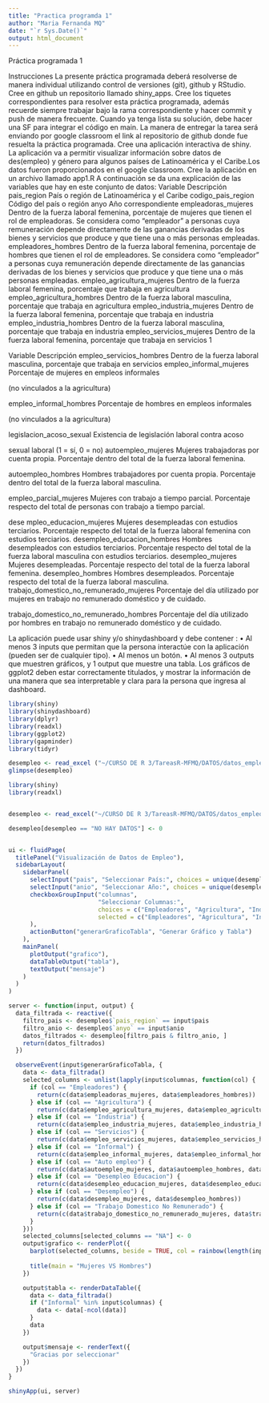 ```yaml
---
title: "Practica programda 1"
author: "Maria Fernanda MQ"
date: "`r Sys.Date()`"
output: html_document
---
```


Práctica programada 1

Instrucciones
La presente práctica programada deberá resolverse de manera individual utilizando control de versiones (git),
github y RStudio.
Cree en github un repositorio llamado shiny_apps. Cree los tiquetes correspondientes para resolver esta
práctica programada, además recuerde siempre trabajar bajo la rama correspondiente y hacer commit y
push de manera frecuente. Cuando ya tenga lista su solución, debe hacer una SF para integrar el código en
main.
La manera de entregar la tarea será enviando por google classroom el link al repositorio de github donde fue
resuelta la práctica programada.
Cree una aplicación interactiva de shiny. La aplicación va a permitir visualizar información sobre datos de
des(empleo) y género para algunos países de Latinoamérica y el Caribe.Los datos fueron proporcionados en
el google classroom. Cree la aplicación en un archivo llamado app1.R
A continuación se da una explicación de las variables que hay en este conjunto de datos:
Variable Descripción
pais_region País o región de Latinoamérica y el Caribe
codigo_pais_region Código del país o región
anyo Año correspondiente
empleadoras_mujeres Dentro de la fuerza laboral femenina,
porcentaje de mujeres que tienen el rol de
empleadoras. Se considera como “empleador”
a personas cuya remuneración depende
directamente de las ganancias derivadas de los
bienes y servicios que produce y que tiene una
o más personas empleadas.
empleadores_hombres Dentro de la fuerza laboral femenina,
porcentaje de hombres que tienen el rol de
empleadores. Se considera como “empleador”
a personas cuya remuneración depende
directamente de las ganancias derivadas de los
bienes y servicios que produce y que tiene una
o más personas empleadas.
empleo_agricultura_mujeres Dentro de la fuerza laboral femenina,
porcentaje que trabaja en agricultura
empleo_agricultura_hombres Dentro de la fuerza laboral masculina,
porcentaje que trabaja en agricultura
empleo_industria_mujeres Dentro de la fuerza laboral femenina,
porcentaje que trabaja en industria
empleo_industria_hombres Dentro de la fuerza laboral masculina,
porcentaje que trabaja en industria
empleo_servicios_mujeres Dentro de la fuerza laboral femenina,
porcentaje que trabaja en servicios
1

Variable Descripción
empleo_servicios_hombres Dentro de la fuerza laboral masculina,
porcentaje que trabaja en servicios
empleo_informal_mujeres Porcentaje de mujeres en empleos informales

(no vinculados a la agricultura)

empleo_informal_hombres Porcentaje de hombres en empleos informales

(no vinculados a la agricultura)

legislacion_acoso_sexual Existencia de legislación laboral contra acoso

sexual laboral (1 = sí, 0 = no)
autoempleo_mujeres Mujeres trabajadoras por cuenta propia.
Porcentaje dentro del total de la fuerza
laboral femenina.

autoempleo_hombres Hombres trabajadores por cuenta propia.
Porcentaje dentro del total de la fuerza
laboral masculina.

empleo_parcial_mujeres Mujeres con trabajo a tiempo parcial.
Porcentaje respecto del total de personas con
trabajo a tiempo parcial.

dese mpleo_educacion_mujeres Mujeres desempleadas con estudios terciarios.
Porcentaje respecto del total de la fuerza
laboral femenina con estudios terciarios.
desempleo_educacion_hombres Hombres desempleados con estudios terciarios.
Porcentaje respecto del total de la fuerza
laboral masculina con estudios terciarios.
desempleo_mujeres Mujeres desempleadas. Porcentaje respecto
del total de la fuerza laboral femenina.
desempleo_hombres Hombres desempleados. Porcentaje respecto
del total de la fuerza laboral masculina.
trabajo_domestico_no_remunerado_mujeres Porcentaje del día utilizado por mujeres en
trabajo no remunerado doméstico y de
cuidado.

trabajo_domestico_no_remunerado_hombres Porcentaje del día utilizado por hombres en
trabajo no remunerado doméstico y de
cuidado.

La aplicación puede usar shiny y/o shinydashboard y debe contener :
• Al menos 3 inputs que permitan que la persona interactúe con la aplicación (pueden ser de cualquier
tipo).
• Al menos un botón.
• Al menos 3 outputs que muestren gráficos, y 1 output que muestre una tabla. Los gráficos de ggplot2
deben estar correctamente titulados, y mostrar la información de una manera que sea interpretable y
clara para la persona que ingresa al dashboard.




```r
library(shiny)
library(shinydashboard)
library(dplyr)
library(readxl)
library(ggplot2)
library(gapminder)
library(tidyr)
```



```r

desempleo <- read_excel ("~/CURSO DE R 3/TareasR-MFMQ/DATOS/datos_empleo_genero.xlsx")
glimpse(desempleo)
```


```r
library(shiny)
library(readxl)


desempleo <- read_excel("~/CURSO DE R 3/TareasR-MFMQ/DATOS/datos_empleo_genero.xlsx")

desempleo[desempleo == "NO HAY DATOS"] <- 0


ui <- fluidPage(
  titlePanel("Visualización de Datos de Empleo"),
  sidebarLayout(
    sidebarPanel(
      selectInput("pais", "Seleccionar País:", choices = unique(desempleo$pais_region)),
      selectInput("anio", "Seleccionar Año:", choices = unique(desempleo$anyo)),
      checkboxGroupInput("columnas",
                         "Seleccionar Columnas:",
                         choices = c("Empleadores", "Agricultura", "Industria", "Servicios", "Informal", "Auto empleo", "Desempleo Educacion", "Desempleo", "Trabajo Domestico No Remunerado"),
                         selected = c("Empleadores", "Agricultura", "Industria", "Servicios", "Informal", "Auto empleo", "Desempleo Educacion", "Desempleo", "Trabajo Domestico No Remunerado")
      ),
      actionButton("generarGraficoTabla", "Generar Gráfico y Tabla")
    ),
    mainPanel(
      plotOutput("grafico"),
      dataTableOutput("tabla"),
      textOutput("mensaje")  
    )
  )
)

server <- function(input, output) {
  data_filtrada <- reactive({
    filtro_pais <- desempleo$`pais_region` == input$pais
    filtro_anio <- desempleo$`anyo` == input$anio
    datos_filtrados <- desempleo[filtro_pais & filtro_anio, ]
    return(datos_filtrados)
  })

  observeEvent(input$generarGraficoTabla, {
    data <- data_filtrada()
    selected_columns <- unlist(lapply(input$columnas, function(col) {
      if (col == "Empleadores") {
        return(c(data$empleadoras_mujeres, data$empleadores_hombres))
      } else if (col == "Agricultura") {
        return(c(data$empleo_agricultura_mujeres, data$empleo_agricultura_hombres))
      } else if (col == "Industria") {
        return(c(data$empleo_industria_mujeres, data$empleo_industria_hombres))
      } else if (col == "Servicios") {
        return(c(data$empleo_servicios_mujeres, data$empleo_servicios_hombres))
      } else if (col == "Informal") {
        return(c(data$empleo_informal_mujeres, data$empleo_informal_hombres, data$legislacion_acoso_sexual))
      } else if (col == "Auto empleo") {
        return(c(data$autoempleo_mujeres, data$autoempleo_hombres, data$empleo_parcial_mujeres))
      } else if (col == "Desempleo Educacion") {
        return(c(data$desempleo_educacion_mujeres, data$desempleo_educacion_hombres))
      } else if (col == "Desempleo") {
        return(c(data$desempleo_mujeres, data$desempleo_hombres))
      } else if (col == "Trabajo Domestico No Remunerado") {
        return(c(data$trabajo_domestico_no_remunerado_mujeres, data$trabajo_domestico_no_remunerado_hombres))
      }
    }))
    selected_columns[selected_columns == "NA"] <- 0
    output$grafico <- renderPlot({
      barplot(selected_columns, beside = TRUE, col = rainbow(length(input$columnas)))
    
      title(main = "Mujeres VS Hombres")
    })

    output$tabla <- renderDataTable({
      data <- data_filtrada()
      if ("Informal" %in% input$columnas) {
        data <- data[-ncol(data)]  
      }
      data
    })

    output$mensaje <- renderText({
      "Gracias por seleccionar"
    })
  })
}

shinyApp(ui, server)


```



